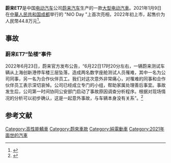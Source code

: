{{Infobox automobile
| name = 蔚來ET7
| image = File:NIO ET Preview Concept 004.jpg
| caption = 於[[國家會展中心_(上海)|上海國家會展中心]]展出的蔚來ET概念車
| manufacturer = [[蔚來|蔚來]]
| aka = NIO ET
| production = 2021年開始
| model_years = 2022年
| class = [[大型車|大型車]]
| body_style = 四門[[轎車|轎車]]
| related = 
| layout = 雙電動機[[四輪驅動|四輪驅動]]
| motor = [[同步電動機|同步電動機]]
| battery = {{unbulleted list
|70 kWh [[鋰電池|鋰電池]]
|100 kWh [[鋰電池|鋰電池]]
|150 kWh [[鋰電池|鋰電池]]
}}
| assembly = {{CHN}}[[安徽省|安徽省]][[合肥市|合肥市]]（[[江淮汽車|江淮]]代工）<ref>{{cite web|url=https://3g.163.com/dy/article/EA0229VV0542173V.html?spss=adap_pc|title=蔚来ET7由江淮汽车代工生产|date=2019-03-11|author=圆子的大厨房|publisher=[[網易|網易]]}}</ref>
| electric_range = {{convert|500 to 1000|km|mi|1|abbr=on}} (NEDC)
| wheelbase = {{convert|3060|mm|in|1|abbr=on}}
| length = ~{{convert|5098|mm|in|1|abbr=on}}
| width = {{convert|1987|mm|in|1|abbr=on}}
| height = {{convert|1505|mm|in|1|abbr=on}}
| weight = 
}}
'''蔚来ET7'''是中国[[电动汽车|电动汽车]]公司[[蔚来汽车|蔚来汽车]]生产的一款[[大型车|大型]][[电动汽车|电动汽車]]。2021年1月9日在[[中華人民共和国|中華人民共和国]][[成都|成都]]举行的 "NIO Day "上首次亮相，2022年初上市，起售价为人民幣44.8万元<ref>{{Cite web|title=NIO Unveils Its First Electric Sedan, The ET7|url=https://www.carscoops.com/2021/01/nio-unveils-its-first-electric-sedan-the-et7/|accessdate=9 January 2021|date=9 January 2021|work=CarScoops.com|archive-date=2021-02-01|archive-url=https://web.archive.org/web/20210201171157/https://www.carscoops.com/2021/01/nio-unveils-its-first-electric-sedan-the-et7/|dead-url=no}}</ref>。

== 事故 ==
===蔚来ET7“坠楼”事件===

2022年6月23日，蔚来官方发布公告，“6月22日17时20分左右，一辆蔚来测试车辆从上海创新港停车楼三层坠落，造成两名数字座舱测试人员罹难，其中一名为公司同事，另一名为合作伙伴员工。我们对这次意外非常痛心，对罹难的同事和合作伙伴员工表示深切哀悼。公司已经成立专门的小组，帮助家属处理善后事宜。事故发生后，公司第一时间协同公安部门启动了事故原因调查分析程序。根据对现场情况的分析可以初步确认，这是一起意外事故，与车辆本身没有关系”。<ref>{{Cite web |title=后续｜蔚来回应“坠楼”事件：初步确认是意外，与车辆本身无关_懂车帝 |url=https://www.dongchedi.com/article/7112414303084773925?=&link_source=share&aid=36&app=automobile&iid=2960346127544557&share_token=e8eeabc2-78fb-40d9-b52a-4cc93ca1d85d&zt=m_station_backflow |website=www.dongchedi.com |language=zh-cn |access-date=2022-06-23}}</ref>

== 参考文献 ==
{{Reflist}}

[[Category:高性能轎車|Category:高性能轎車]]
[[Category:蔚來車款|Category:蔚來車款]]
[[Category:純電動車|Category:純電動車]]
[[Category:2021年面世的汽車|Category:2021年面世的汽車]]